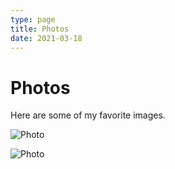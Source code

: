 ```yaml
---
type: page
title: Photos
date: 2021-03-18
---
```


# Photos

Here are some of my favorite images.


<Image
  src="/images/facebook.jpeg"
  alt="Photo"
  width={480}
  height={647}
  priority
  className="next-image"
/>

<Image
  src="/images/italy.jpeg"
  alt="Photo"
  width={480}
  height={640}
  priority
  className="next-image"
/>
